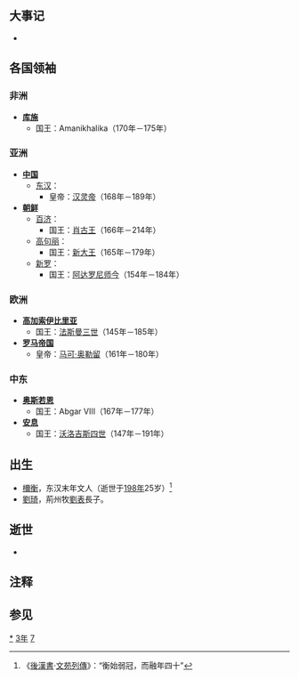 {{yearTOC|173|东汉'''[[熹平|熹平]]二年'''}}

== 大事记 ==
* 

== 各国领袖 ==
=== 非洲 ===
*'''[[库施|库施]]'''
**国王：Amanikhalika（170年－175年）

=== 亚洲 ===
*'''[[中国|中国]]'''
**[[东汉|东汉]]：
***皇帝：[[汉灵帝|汉灵帝]]（168年－189年）
*'''[[朝鲜民主主义人民共和国|朝鲜]]'''
**[[百濟|百济]]：
***国王：[[肖古王|肖古王]]（166年－214年）
**[[高句丽|高句丽]]：
***国王：[[新大王|新大王]]（165年－179年）
**[[新罗|新罗]]：
***国王：[[阿达罗尼师今|阿达罗尼师今]]（154年－184年）

=== 欧洲 ===
*'''[[高加索伊比利亞王國|高加索伊比里亚]]'''
**国王：[[法斯曼三世|法斯曼三世]]（145年－185年）
*'''[[羅馬帝國|罗马帝国]]'''
**皇帝：[[馬爾庫斯·奧列里烏斯|马可·奥勒留]]（161年－180年）

=== 中东 ===
*'''[[奥斯若恩|奥斯若恩]]'''
**国王：Abgar VIII（167年－177年）
*'''[[安息_(国家)|安息]]''' 
**国王：[[沃洛吉斯四世|沃洛吉斯四世]]（147年－191年）

== 出生 ==
*[[檷衡|檷衡]]，东汉末年文人（逝世于[[198年|198年]]25岁）<ref>《[[后汉书|後漢書]]·[[s:後漢書/卷80下|文苑列傳]]》：“衡始弱冠，而融年四十”</ref>
*[[劉琦|劉琦]]，荊州牧[[刘表|劉表]]長子。

== 逝世 ==
*

== 注释 ==
<references />

== 参见 ==
{{Wikisource year mention}}

[[Category:173年|*]]
[[Category:170年代|3年]]
[[Category:2世纪各年|7]]